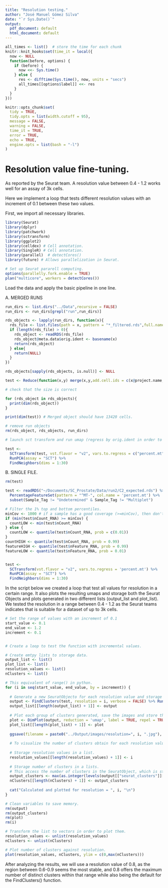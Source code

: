 ```yaml
---
title: "Resolution testing."
author: "José Manuel Gómez Silva"
date: "`r Sys.Date()`"
output:
  pdf_document: default
  html_document: default
---
```


```r

all_times <- list()  # store the time for each chunk
knitr::knit_hooks$set(time_it = local({
  now <- NULL
  function(before, options) {
    if (before) {
      now <<- Sys.time()
    } else {
      res <- difftime(Sys.time(), now, units = "secs")
      all_times[[options$label]] <<- res
    }
  }
}))

knitr::opts_chunk$set(
  tidy = TRUE,
  tidy.opts = list(width.cutoff = 95),
  message = FALSE,
  warning = FALSE,
  time_it = TRUE,
  error = TRUE,
  echo = TRUE,
  engine.opts = list(bash = "-l")
)
```

# Resolution value fine-tuning.

As reported by the Seurat team. A resolution value between 0.4 - 1.2 works well for an assay of 3k cells.

Here we implement a loop that tests different resolution values with an increment of 0.1 between these two values.

First, we import all necessary libraries.

```r

library(Seurat)
library(dplyr)
library(patchwork)
library(sctransform)
library(ggplot2)
library(celldex) # Cell annotation.
library(SingleR) # Cell annotation.
library(parallel)  # detectCores()
library(future) # Allows parallelization in Seurat.

# Set up Seurat pararell computing.
options(parallelly.fork.enable = TRUE)
plan("multicore", workers = detectCores())
```

Load the data and apply the basic pipeline in one line.

A. MERGED RUNS

```r

run_dirs <- list.dirs("../Data",recursive = FALSE)
run_dirs <- run_dirs[grepl("run",run_dirs)]

rds_objects <- lapply(run_dirs, function(x){
  rds_file <- list.files(path = x, pattern = "*_filtered.rds",full.names = T)
  if (length(rds_file) > 0){
    rds_object <- readRDS(rds_file)
    rds_object@meta.data$orig.ident <- basename(x)
    return(rds_object)
  } else{
    return(NULL)
  }
})

rds_objects[sapply(rds_objects, is.null)] <- NULL

test <- Reduce(function(x,y) merge(x,y,add.cell.ids = c(x@project.name,y@project.name)) , rds_objects)

# check that the size is correct

for (rds_object in rds_objects){
  print(dim(rds_object))
}

print(dim(test)) # Merged object should have 13420 cells.

# remove run objects
rm(rds_object, rds_objects, run_dirs)

# launch sct transform and run umap (regress by orig.ident in order to correct batch effect)

test <- 
  SCTransform(test, vst.flavor = "v2", vars.to.regress = c("percent.mt","orig.ident")) %>% 
  RunPCA(assay = "SCT") %>% 
  FindNeighbors(dims = 1:30)
```

B. SINGLE FILE.

```r

rm(test)

test <- readRDS("~/Documents/SC_Prostate/Data/run2/C2_expected.rds") %>%
  PercentageFeatureSet(pattern = "^MT-", col.name = 'percent.mt') %>% 
  subset(Sample_Tag != "Undetermined" & Sample_Tag != "Multiplet")

# Filter the 1% top and bottom percentiles.
minCov <- 1000 # if a sample has a good coverage (>=minCov), then don't set a lower thresold for nCount, it's already pretty good.
if (min(test$nCount_RNA) >= minCov) {
  countLOW <- min(test$nCount_RNA)
} else {
  countLOW <- quantile(test$nCount_RNA, prob = c(0.01))
}
countHIGH <- quantile(test$nCount_RNA, prob = 0.99)
featureHIGH <- quantile(test$nFeature_RNA, prob = 0.99)
featureLOW <- quantile(test$nFeature_RNA, prob = 0.01)


test <- 
  SCTransform(vst.flavor = "v2", vars.to.regress = 'percent.mt') %>% 
  RunPCA(assay = "SCT") %>% 
  FindNeighbors(dims = 1:30)
```

In the script below we created a loop that test all values for resolution in a certain range. It also plots the resulting umaps and storage both the Seurat Objects and plots generated in two different lists (output_list and plot_list). We tested the resolution in a range between 0.4 - 1.2 as the Seurat teams indicates that is suitable for a dataset of up to 3k cells.

```r

# Set the range of values with an increment of 0.1
start_value <- 0.1
end_value <- 1.2
increment <- 0.1


# Create a loop to test the function with incremental values.

# Create emtpy lists to storage data.
output_list <- list()
plot_list <- list()
resolution_values <- list()
nClusters <- list()

# This equivalent of range() in python.
for (i in seq(start_value, end_value, by = increment)) {
  
  # Generate a new SeuratObjecto for each resolution value and storage it on a list.
  output <- FindClusters(test, resolution = i, verbose = FALSE) %>% RunUMAP(dims = 1:30, verbose = FALSE)
  output_list[[length(output_list) + 1]] <- output
  
  # Plot each group of clusters generated, save the images and store the plots in a list.
  plot <- DimPlot(output, reduction = 'umap', label = TRUE, repel = TRUE, label.size = 4) + ggtitle(paste0("Resolution = ", i)) + theme(axis.title = element_text(size = 15), legend.text = element_text(size = 10), axis.text = element_text(size = 10)) + guides(colour = guide_legend(override.aes = list(size = 3)))
  plot_list[[length(plot_list) + 1]] <- plot
  
  ggsave(filename = paste0("../Output/images/resolution=", i, ".jpg"), height = 6, width = 10, plot = plot, quality = 50)
  
  # To visualize the number of clusters obtain for each resolution value, we plot number of clusters generated vs the resolution value.
  
  # Storage resolution values in a list.
  resolution_values[[length(resolution_values) + 1]] <- i
  
  # Storage number of clusters in a lists. 
  # This access the number of clusters in the SeuratObject, which is storage as a factor inside a df in the object. We access the df as a column, accesing the first row. Whe obtain the levels, transform them into integers, extract the maximum value and sum 1 (seurat clusters numeration starts by 0).
  output_clusters <- max(as.integer(levels(output[["seurat_clusters"]][1,]))) + 1
  nClusters[[length(nClusters) + 1]] <- output_clusters
  
  cat("Calculated and plotted for resolution = ", i, "\n")
}

# Clean variables to save memory.
rm(output)
rm(output_clusters)
rm(plot)
rm(i)

# Transform the list to vectors in order to plot them.
resolution_values <- unlist(resolution_values)
nClusters <- unlist(nClusters)

# Plot number of clusters against resolution.
plot(resolution_values, nClusters, ylim = c(0,max(nClusters)))
```

After analyzing the results, we will use a resolution value of 0.8, as the region between 0.6-0.9 seems the most stable, and 0.8 offers the maximum number of distinct clusters within that range while also being the default for the FindClusters() function.
